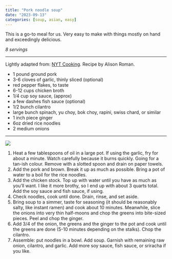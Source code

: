 ```yaml
---
title: "Pork noodle soup"
date: "2023-09-13"
categories: [soup, asian, easy]
---
```


This is a go-to meal for us. Very easy to make with things mostly on hand
and exceedingly delicious.

_8 servings_

---

::: aside

Lightly adapted from: [NYT Cooking](https://cooking.nytimes.com/recipes/1020927-pork-noodle-soup-with-ginger-and-toasted-garlic?q=pork%20noodle). Recipe by
Alison Roman.

:::


- 1 pound ground pork
- 3-6 cloves of garlic, thinly sliced (optional)
- red pepper flakes, to taste
- 6-12 cups chicken broth
- 1/4 cup soy sauce, (approx)
- a few dashes fish sauce (optional)
- 1/2 bunch cilantro
- large bunch spinach, yu choy, bok choy, rapini, swiss chard, or similar
- 1 inch piece ginger
- 6oz dried rice noodles
- 2 medium onions

---

![](pork-noodle-soup.jpg)

1. Heat a few tablespoons of oil in a large pot. If using the garlic, fry
for about a minute. Watch carefully because it burns quickly. Going for
a tan-ish colour. Remove with a slotted spoon and drain on paper towels.
1. Add the pork and brown. Break it up as much as possible. Bring a pot
of water to a boil for the rice noodles.
1. Add the chicken stock. Top up with water until you have as much as 
you'll want. I like it more brothy, so I end up with about 3 quarts 
total. Add the soy sauce and fish sauce, if using.
1. Check noodles, cook until done. Drain, rinse, and set aside.
1. Bring soup to a simmer, taste for seasoning (it should be reasonably
salty, like instant ramen) and cook about 10 minutes. Meanwhile, slice
the onions into very thin half-moons and chop the greens into bite-sized
pieces. Peel and chop the ginger.
1. Add 3/4 of the onion, the greens and the ginger to the pot and cook
until the greens are done (5-10 minutes depending on the stalks). Chop 
the cilantro.
1. Assemble: put noodles in a bowl. Add soup. Garnish with remaining
raw onion, cilantro, and garlic. Add more soy sauce, fish sauce, or
sriracha if you like.


